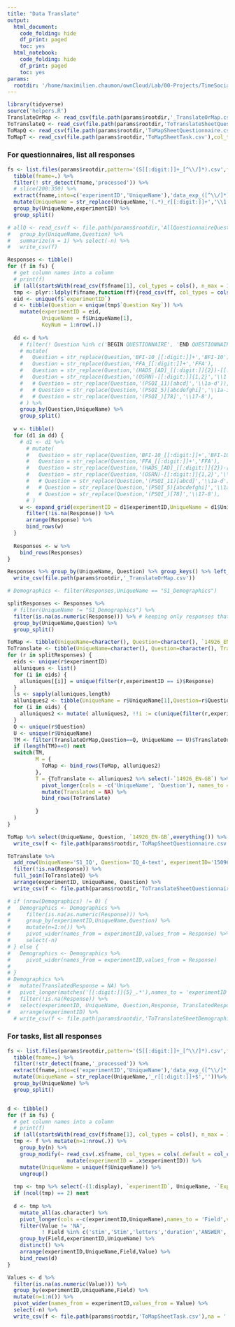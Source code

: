```yaml
---
title: "Data Translate"
output:
  html_document:
    code_folding: hide
    df_print: paged
    toc: yes
  html_notebook:
    code_folding: hide
    df_print: paged
    toc: yes
params:
  rootdir: '/home/maximilien.chaumon/ownCloud/Lab/00-Projects/TimeSocialDistancing/DATA'
---
```


```r
library(tidyverse)
source('helpers.R')
TranslateOrMap <- read_csv(file.path(params$rootdir,'_TranslateOrMap.csv'))
ToTranslateQ <- read_csv(file.path(params$rootdir,'ToTranslateSheetQuestionnaire.csv'),col_types = cols(.default = col_character()))
ToMapQ <- read_csv(file.path(params$rootdir,'ToMapSheetQuestionnaire.csv'),col_types = cols(.default = col_character()))
ToMapT <- read_csv(file.path(params$rootdir,'ToMapSheetTask.csv'),col_types = cols(.default = col_character()))
```

### For questionnaires, list all responses

```r
fs <- list.files(params$rootdir,pattern='(S[[:digit:]]+_[^\\/]*).csv',full.names = T,recursive = T) %>%
  tibble(fname=.) %>%
  filter(! str_detect(fname,'processed')) %>%
  # slice(200:350) %>%
  extract(fname,into=c('experimentID','UniqueName'),'data_exp_([^\\/]*)/([^\\/]*).csv',remove = F) %>%
  mutate(UniqueName = str_replace(UniqueName,'(.*)_r[[:digit:]]+','\\1')) %>%
  group_by(UniqueName,experimentID) %>%
  group_split()

# allQ <- read_csv(f <- file.path(params$rootdir,'AllQuestionnaireQuestions.csv')) %>%
#   group_by(UniqueName,Question) %>%
#   summarize(n = 1) %>% select(-n) %>%
#   write_csv(f)

Responses <- tibble()
for (f in fs) {
  # get column names into a column
  # print(f)
  if (all(startsWith(read_csv(f$fname[1], col_types = cols(), n_max = 1)$`Tree Node Key`,'task'))) next
  tmp <- plyr::ldply(f$fname,function(ff){read_csv(ff, col_types = cols(.default = col_character()))})
  eid <- unique(f$`experimentID`)
  d <- tibble(Question = unique(tmp$`Question Key`)) %>%
    mutate(experimentID = eid,
           UniqueName = f$UniqueName[1],
           KeyNum = 1:nrow(.))
  
  dd <- d %>%
    # filter(! Question %in% c('BEGIN QUESTIONNAIRE', 'END QUESTIONNAIRE')) %>%
    # mutate(
    #   Question = str_replace(Question,'BFI-10_[[:digit:]]+','BFI-10'),
    #   Question = str_replace(Question,'FFA_[[:digit:]]+','FFA'),
    #   Question = str_replace(Question,'(HADS_[AD]_[[:digit:]]{2})-[[:digit:]]','\\1'),
    #   Question = str_replace(Question,'(OSRN)-[[:digit:]]{1,2}','\\1'),
    #   # Question = str_replace(Question,'(PSQI_11)[abcd]','\\1a-d')),
    #   # Question = str_replace(Question,'(PSQI_5)[abcdefghi]','\\1a-i'),
    #   # Question = str_replace(Question,'(PSQI_)[78]','\\17-8'),
    # ) %>%
    group_by(Question,UniqueName) %>%
    group_split()
  
  w <- tibble()
  for (d1 in dd) {
    # d1 <- d1 %>%
      # mutate(
      #   Question = str_replace(Question,'BFI-10_[[:digit:]]+','BFI-10'),
      #   Question = str_replace(Question,'FFA_[[:digit:]]+','FFA'),
      #   Question = str_replace(Question,'(HADS_[AD]_[[:digit:]]{2})-[[:digit:]]','\\1'),
      #   Question = str_replace(Question,'(OSRN)-[[:digit:]]{1,2}','\\1'),
      #   # Question = str_replace(Question,'(PSQI_11)[abcd]','\\1a-d')),
      #   # Question = str_replace(Question,'(PSQI_5)[abcdefghi]','\\1a-i'),
      #   # Question = str_replace(Question,'(PSQI_)[78]','\\17-8'),
      # )
    w <- expand_grid(experimentID = d1$experimentID,UniqueName = d1$UniqueName,Question = d1$Question, Response = unique(filter(tmp,`Question Key` == d1$Question)$`Response`))%>%
      filter(!is.na(Response)) %>%
      arrange(Response) %>%
      bind_rows(w)
  }
  
  Responses <- w %>%
    bind_rows(Responses)
}

Responses %>% group_by(UniqueName, Question) %>% group_keys() %>% left_join(TranslateOrMap,by=c('UniqueName','Question')) %>%
  write_csv(file.path(params$rootdir,'_TranslateOrMap.csv'))

# Demographics <- filter(Responses,UniqueName == "S1_Demographics")

splitResponses <- Responses %>%
  # filter(UniqueName != "S1_Demographics") %>%
  filter(is.na(as.numeric(Response))) %>% # keeping only responses that are not numeric
  group_by(UniqueName,Question) %>%
  group_split()

ToMap <- tibble(UniqueName=character(), Question=character(), `14926_EN-GB` = character(), .rows=0)
ToTranslate <- tibble(UniqueName=character(), Question=character(), Translated=character(), .rows=0)
for (r in splitResponses) {
  eids <- unique(r$experimentID)
  alluniques <- list()
  for (i in eids) {
    alluniques[[i]] = unique(filter(r,experimentID == i)$Response)
  }
  ls <- sapply(alluniques,length)
  alluniques2 <- tibble(UniqueName = r$UniqueName[1],Question=r$Question[1],`14926_EN-GB` = character(length = max(ls)),.rows = max(ls))
  for (i in eids) {
    alluniques2 <- mutate( alluniques2, !!i := c(unique(filter(r,experimentID == i)$Response),rep(NA,max(ls) - ls[i])))
  }
  Q <- unique(r$Question)
  U <- unique(r$UniqueName)
  TM <- filter(TranslateOrMap,Question==Q, UniqueName == U)$TranslateOrMap
  if (length(TM)==0) next
  switch(TM,
         M = {
           ToMap <- bind_rows(ToMap, alluniques2)
         },
         T = {ToTranslate <- alluniques2 %>% select(-`14926_EN-GB`) %>%
           pivot_longer(cols = -c('UniqueName', 'Question'), names_to = "experimentID",values_to = 'Response') %>%
           mutate(Translated = NA) %>%
           bind_rows(ToTranslate)
         
         }
  )
}

ToMap %>% select(UniqueName, Question, `14926_EN-GB`,everything()) %>%
  write_csv(f <- file.path(params$rootdir,'ToMapSheetQuestionnaire.csv'),na='')

ToTranslate %>% 
  add_row(UniqueName='S1_IQ', Question='IQ_4-text', experimentID='15096-16303_FR',Response='toto', .before = 17) %>%
  filter(!is.na(Response)) %>%
  full_join(ToTranslateQ) %>%
  arrange(experimentID, UniqueName, Question) %>%
  write_csv(f <- file.path(params$rootdir,'ToTranslateSheetQuestionnaire.csv'),na='')

# if (nrow(Demographics) != 0) {
#   Demographics <- Demographics %>%
#     filter(is.na(as.numeric(Response))) %>%
#     group_by(experimentID,UniqueName,Question) %>%
#     mutate(n=1:n()) %>%
#     pivot_wider(names_from = experimentID,values_from = Response) %>%
#     select(-n)
# } else {
#   Demographics <- Demographics %>%
#     pivot_wider(names_from = experimentID,values_from = Response)
#   
# }
# Demographics %>%
#   mutate(TranslatedResponse = NA) %>%
#   pivot_longer(matches('[[:digit:]]{5}_.*'),names_to = 'experimentID',values_to = 'Response') %>%
#   filter(!is.na(Response)) %>%
#   select(experimentID, UniqueName, Question,Response, TranslatedResponse, everything()) %>%
#   arrange(experimentID) %>%
  # write_csv(f <- file.path(params$rootdir,'ToTranslateSheetDemographics.csv'),na='')
```

### For tasks, list all responses

```r
fs <- list.files(params$rootdir,pattern='(S[[:digit:]]+_[^\\/]*).csv',full.names = T,recursive = T) %>%
  tibble(fname=.) %>%
  filter(!str_detect(fname,'_processed')) %>%
  extract(fname,into=c('experimentID','UniqueName'),'data_exp_([^\\/]*)/([^\\/]*).csv',remove = F) %>%
  mutate(UniqueName = str_replace(UniqueName,'_r[[:digit:]]+$',''))%>%
  group_by(UniqueName) %>%
  group_split()


d <- tibble()
for (f in fs) {
  # get column names into a column
  # print(f)
  if (all(startsWith(read_csv(f$fname[1], col_types = cols(), n_max = 1)$`Tree Node Key`,'questionnaire'))) next
  tmp <- f %>% mutate(n=1:nrow(.)) %>%
    group_by(n) %>%
    group_modify(~ read_csv(.x$fname, col_types = cols(.default = col_character())) %>%
                   mutate(experimentID = .x$experimentID)) %>%
    mutate(UniqueName = unique(f$UniqueName)) %>%
    ungroup()
  
  tmp <- tmp %>% select(-(1:display), `experimentID`, UniqueName, -`Experiment ID`,-starts_with('order-'), -starts_with('checkpoint-'), -starts_with('branch-') )
  if (ncol(tmp) == 2) next
  
  d <- tmp %>%
    mutate_all(as.character) %>%
    pivot_longer(cols =-c(experimentID,UniqueName),names_to = 'Field',values_to = 'Value') %>%
    filter(Value != 'NA',
           ! Field %in% c('stim','Stim','letters','duration','ANSWER','answer')) %>%
    group_by(Field,experimentID,UniqueName) %>%
    distinct() %>%
    arrange(experimentID,UniqueName,Field,Value) %>%
    bind_rows(d) 
}

Values <- d %>%
  filter(is.na(as.numeric(Value))) %>%
  group_by(experimentID,UniqueName,Field) %>%
  mutate(n=1:n()) %>%
  pivot_wider(names_from = experimentID,values_from = Value) %>%
  select(-n) %>%
  write_csv(f <- file.path(params$rootdir,'ToMapSheetTask.csv'),na = '')

```
